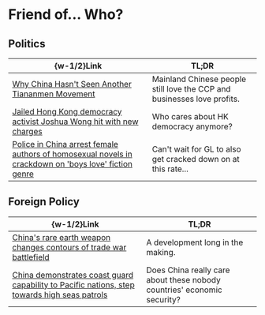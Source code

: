 #   Friend of... Who?

##  Politics

|  \{w-1/2\}Link  |  TL;DR  |
|  ----  |  ----  |
|  [Why China Hasn't Seen Another Tiananmen Movement](https://foreignpolicy.com/2025/06/04/tiananmen-june-protest-china-censorship-online)  |  Mainland Chinese people still love the CCP and businesses love profits.  | 
|  [Jailed Hong Kong democracy activist Joshua Wong hit with new charges](https://www.theguardian.com/world/2025/jun/07/jailed-hong-kong-democracy-activist-joshua-wong-hit-with-new-charges)  |  Who cares about HK democracy anymore?  | 
|  [Police in China arrest female authors of homosexual novels in crackdown on 'boys love' fiction genre](https://www.abc.net.au/news/2025-06-12/police-in-china-arrest-female-writers-over-homosexual-novels/105403258)  |  Can't wait for GL to also get cracked down on at this rate...  |

##  Foreign Policy

|  \{w-1/2\}Link  |  TL;DR  |
|  ----  |  ----  |
|  [China's rare earth weapon changes contours of trade war battlefield](https://www.reuters.com/world/china/chinas-rare-earth-weapon-changes-contours-trade-war-battlefield-2025-06-06)  |  A development long in the making.  | 
|  [China demonstrates coast guard capability to Pacific nations, step towards high seas patrols](https://www.reuters.com/en/china-demonstrates-coast-guard-capability-pacific-nations-step-towards-high-seas-2025-06-06)  |  Does China really care about these nobody countries' economic security?  | 
